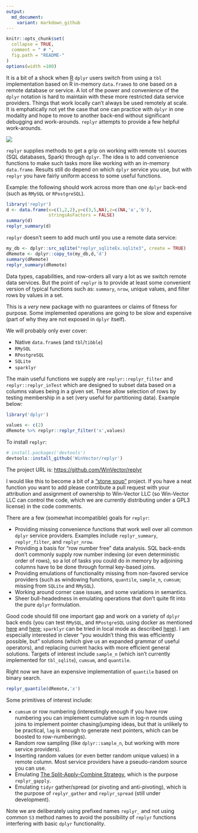 ```yaml
---
output:
  md_document:
    variant: markdown_github
---
```


<!-- README.md is generated from README.Rmd. Please edit that file -->



```r
knitr::opts_chunk$set(
  collapse = TRUE,
  comment = " # ",
  fig.path = "README-"
)
options(width =100)
```

It is a bit of a shock when [R](https://cran.r-project.org) `dplyr` users switch from using a `tbl` implementation based on R in-memory `data.frame`s to one based on a remote database or service.  A lot of the power and convenience of the `dplyr` notation is hard to maintain with these more restricted data service providers. Things that work locally can't always be used remotely at scale.  It is emphatically not yet the case that one can practice with `dplyr` in one modality and hope to move to another back-end without significant debugging and work-arounds.  `replyr` attempts to provide a few helpful work-arounds.

<a href="https://www.flickr.com/photos/42988571@N08/18029435653" target="_blank"><img src="18029435653_4d64c656c8_z.jpg">
</a>

`replyr` supplies methods to get a grip on working with remote `tbl` sources (SQL databases, Spark) through `dplyr`.  The idea is to add convenience functions to make such tasks more like working with an in-memory `data.frame`.  Results still do depend on which `dplyr` service you use, but with `replyr` you have fairly uniform access to some useful functions.


Example: the following should work across more than one `dplyr` back-end (such as `RMySQL` or `RPostgreSQL`).

```r
library('replyr')
d <- data.frame(x=c(1,2,2),y=c(3,5,NA),z=c(NA,'a','b'),
                stringsAsFactors = FALSE)
summary(d)
replyr_summary(d)
```

`replyr` doesn't seem to add much until you use a remote data service:

```r
my_db <- dplyr::src_sqlite("replyr_sqliteEx.sqlite3", create = TRUE)
dRemote <- dplyr::copy_to(my_db,d,'d')
summary(dRemote)
replyr_summary(dRemote)
```

Data types, capabilities, and row-orders all vary a lot as we switch remote data services.  But the
point of `replyr` is to provide at least some convenient version of typical functions such as:
`summary`, `nrow`, unique values, and filter rows by values in a set.

This is a *very* new package with no guarantees or claims of fitness for purpose.  Some implemented operations are going to be slow and expensive (part of why they are not exposed in `dplyr` itself).

We will probably only ever cover:

 * Native `data.frame`s (and `tbl`/`tibble`)
 * `RMySQL`
 * `RPostgreSQL`
 * `SQLite`
 * `sparklyr`
 
The main useful functions we supply are `replyr::replyr_filter` and `replyr::replyr_inTest` which are designed to subset data based on a columns values being in a given set.  These allow selection of rows by testing membership in a set (very useful for partitioning data).  Example below:

```r
library('dplyr')
```
```r
values <- c(2)
dRemote %>% replyr::replyr_filter('x',values)
```

To install `replyr`:

```r
# install.packages('devtools')
devtools::install_github('WinVector/replyr')
```

The project URL is: [https://github.com/WinVector/replyr](https://github.com/WinVector/replyr)

I would like this to become a bit of a ["stone soup"](https://en.wikipedia.org/wiki/Stone_Soup) project.  If you have a neat function you want to add please contribute a pull request with your attribution and assignment of ownership to Win-Vector LLC (so Win-Vector LLC can control the code, which we are currently distributing under a GPL3 license) in the code comments.

There are a few (somewhat incompatible) goals for `replyr`:

  * Providing missing convenience functions that work well over all common `dplyr` service providers.  Examples include `replyr_summary`, `replyr_filter`, and `replyr_nrow`.
  * Providing a basis for "row number free" data analysis.  SQL back-ends don't commonly supply row number indexing (or even deterministic order of rows), so a lot of tasks you could do in memory by adjoining columns have to be done through formal key-based joins.
  * Providing emulations of functionality missing from non-favored service providers (such as windowing functions, `quantile`, `sample_n`, `cumsum`; missing from `SQLite` and `RMySQL`).
  * Working around corner case issues, and some variations in semantics.
  * Sheer bull-headedness in emulating operations that don't quite fit into the pure `dplyr` formulation.

Good code should fill one important gap and work on a variety of `dplyr` back ends (you can test `RMySQL`, and `RPostgreSQL` using docker as mentioned [here](http://www.win-vector.com/blog/2016/11/mysql-in-a-container/) and [here](http://www.win-vector.com/blog/2016/02/databases-in-containers/); `sparklyr` can be tried in local mode as described [here](http://spark.rstudio.com)).  I am especially interested in clever "you wouldn't thing this was efficiently possible, but" solutions (which give us an expanded grammar of useful operators), and replacing current hacks with more efficient general solutions.  Targets of interest include `sample_n` (which isn't currently implemented for `tbl_sqlite`), `cumsum`, and `quantile`.

Right now we have an expensive implementation of `quantile` based on binary search.

```r
replyr_quantile(dRemote,'x')
```


Some primitives of interest include:

 * `cumsum` or row numbering (interestingly enough if you have row numbering you can implement cumulative sum in log-n rounds using joins to implement pointer chasing/jumping ideas, but that is unlikely to be practical, `lag` is enough to generate next pointers, which can be boosted to row-numberings).
 * Random row sampling (like `dplyr::sample_n`, but working with more service providers).
 * Inserting random values (or even better random unique values) in a remote column.  Most service providers have a pseudo-random source you can use.
 * Emulating [The Split-Apply-Combine Strategy](https://www.jstatsoft.org/article/view/v040i01), which is the purpose `replyr_gapply`.
 * Emulating `tidyr` gather/spread (or pivoting and anti-pivoting), which is the purpose of `replyr_gather` and `replyr_spread` (still under development).

Note we are deliberately using prefixed names `replyr_` and not using common `S3` method names to avoid the possibility of `replyr` functions interfering with basic `dplyr` functionality.


